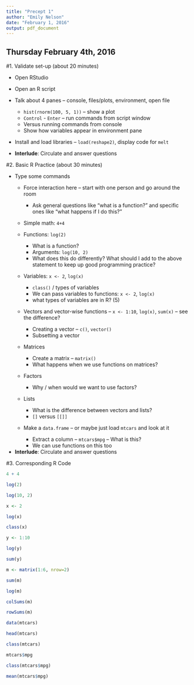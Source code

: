 ```yaml
---
title: "Precept 1"
author: "Emily Nelson"
date: "February 1, 2016"
output: pdf_document
---
```


Thursday February 4th, 2016
--------------------

#1. Validate set-up (about 20 minutes)

- Open RStudio

- Open an R script

- Talk about 4 panes -- console, files/plots, environment, open file
    * `hist(rnorm(100, 5, 1))` -- show a plot
    * `Control` - `Enter` -- run commands from script window
    * Versus running commands from console
    * Show how variables appear in environment pane

- Install and load libraries -- `load(reshape2)`, display code for `melt`

- **Interlude**: Circulate and answer questions

#2. Basic R Practice (about 30 minutes)

- Type some commands
    * Force interaction here -- start with one person and go around the room
        * Ask general questions like "what is a function?" and specific ones like "what happens if I do this?"

    * Simple math: `4+4`
   
    * Functions: `log(2)`
        * What is a function?
        * Arguments: `log(10, 2)`
        * What does this do differently? What should I add to the above statement to keep up good programming practice?
   
    * Variables: `x <- 2`, `log(x)`
        * `class()` / types of variables
        * We can pass variables to functions: `x <- 2`, `log(x)`
        * what types of variables are in R? (5)
    
    * Vectors and vector-wise functions -- `x <- 1:10`, `log(x)`, `sum(x)` -- see the difference?
        * Creating a vector -- `c()`, `vector()`
        * Subsetting a vector
        
    * Matrices
        * Create a matrix -- `matrix()`
        * What happens when we use functions on matrices?
        
    * Factors
        * Why / when would we want to use factors?
    
    * Lists
        * What is the difference between vectors and lists?
        * `[]` versus `[[]]`
    
    * Make a `data.frame` -- or maybe just load `mtcars` and look at it
        * Extract a column -- `mtcars$mpg` -- What is this?
        * We can use functions on this too
    
- **Interlude**: Circulate and answer questions

#3. Corresponding R Code

```r
4 + 4

log(2)

log(10, 2)

x <- 2

log(x)

class(x)

y <- 1:10

log(y)

sum(y)

m <- matrix(1:6, nrow=2)

sum(m)

log(m)

colSums(m)

rowSums(m)

data(mtcars)

head(mtcars)

class(mtcars)

mtcars$mpg

class(mtcars$mpg)

mean(mtcars$mpg)
```


